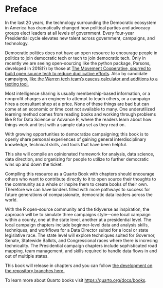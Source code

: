 # Preface {.unnumbered}

In the last 20 years, the technology surrounding the Democratic ecosystem in America has dramatically changed how political parties and advocacy groups elect leaders at all levels of government. Every four-year Presidential cycle elevates new talent across government, campaigns, and technology. 

Democratic politics does not have an open resource to encourage people in politics to join democratic tech or tech to join democratic tech. Only in recently we are seeing open-sourcing like the python package, Parsons, developed in 2018(?) by those at [The Movement Cooperative, spurred to build open source tech to reduce duplicative efforts](https://move-coop.github.io/parsons/html/stable/index.html). Also by candidate campaigns, [like the Warren tech team's caucus calculator and additions to a texting tool.](https://github.com/Elizabeth-Warren) 

Most intelligence sharing is usually membership-based information, or a nonprofit charges an engineer to attempt to teach others, or a campaign hires a consultant shop at a price. None of these things are bad but can come at an economic or time cost not available to many. One underutilized learning method comes from reading books and working through problems like R for Data Science or Advance R, where the readers learn about how things work and test with a sample data set as they read on. 

With growing opportunities to democratize campaigning; this book is to openly share personal experiences of gaining general interdisciplinary knowledge, technical skills, and tools that have been helpful.

This site will compile an opinionated framework for analysis, data science, data direction, and organizing for people to utilize to further democratic wins up and down the ticket.

Compiling this resource as a Quarto Book with chapters should encourage others who want to contribute directly to it to open source their thoughts to the community as a whole or inspire them to create books of their own. Therefore we can have binders filled with more pathways to success for future generations of compassionate, democratic data leaders across the world.

With the R open-source community and the tidyverse as inspiration, the approach will be to simulate three campaigns style—one local campaign within a county, one at the state level, another at a presidential level. The local campaign chapters include beginner-level data and analysis skills, techniques, and workflows for a Data Director suited for a local or state legislative race. The state level will explore techniques suited for Governor, Senate, Statewide Ballots, and Congressional races where there is incresing technicality. The Presidential campaign chapters include sophisticated road mapping, team management, and skills required to handle data flows in and out of multiple states.

This book will release in chapters and you can follow [the development on the repository branches here.](https://github.com/AdriMichelson/TidyCampaigns/pulls)


To learn more about Quarto books visit <https://quarto.org/docs/books>.
